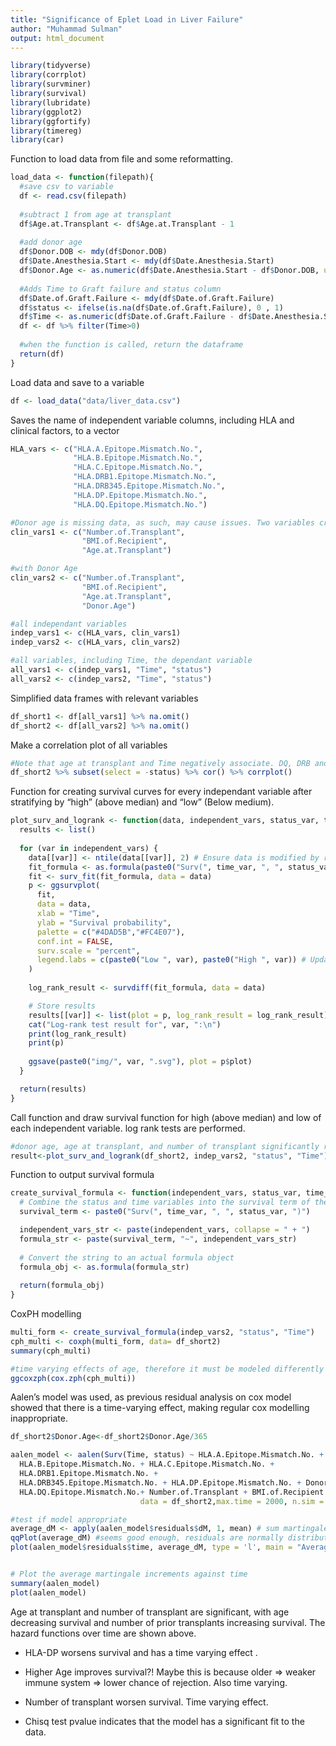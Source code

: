 ```yaml
---
title: "Significance of Eplet Load in Liver Failure"
author: "Muhammad Sulman"
output: html_document
---
```


```r
library(tidyverse)
library(corrplot)
library(survminer)
library(survival)
library(lubridate)
library(ggplot2)
library(ggfortify)
library(timereg)
library(car)
```

Function to load data from file and some reformatting.

```r
load_data <- function(filepath){
  #save csv to variable
  df <- read.csv(filepath)
  
  #subtract 1 from age at transplant
  df$Age.at.Transplant <- df$Age.at.Transplant - 1
  
  #add donor age
  df$Donor.DOB <- mdy(df$Donor.DOB)
  df$Date.Anesthesia.Start <- mdy(df$Date.Anesthesia.Start)
  df$Donor.Age <- as.numeric(df$Date.Anesthesia.Start - df$Donor.DOB, units="days")
  
  #Adds Time to Graft failure and status column
  df$Date.of.Graft.Failure <- mdy(df$Date.of.Graft.Failure)
  df$status <- ifelse(is.na(df$Date.of.Graft.Failure), 0 , 1)
  df$Time <- as.numeric(df$Date.of.Graft.Failure - df$Date.Anesthesia.Start, units="days")
  df <- df %>% filter(Time>0)
  
  #when the function is called, return the dataframe
  return(df)
}
```

Load data and save to a variable

```r
df <- load_data("data/liver_data.csv")
```

Saves the name of independent variable columns, including HLA and clinical factors, to a vector

```r
HLA_vars <- c("HLA.A.Epitope.Mismatch.No.",
              "HLA.B.Epitope.Mismatch.No.",
              "HLA.C.Epitope.Mismatch.No.",
              "HLA.DRB1.Epitope.Mismatch.No.",
              "HLA.DRB345.Epitope.Mismatch.No.",
              "HLA.DP.Epitope.Mismatch.No.",
              "HLA.DQ.Epitope.Mismatch.No.")

#Donor age is missing data, as such, may cause issues. Two variables created, one with and one without Donor age. 
clin_vars1 <- c("Number.of.Transplant",
                "BMI.of.Recipient",
                "Age.at.Transplant")

#with Donor Age
clin_vars2 <- c("Number.of.Transplant",
                "BMI.of.Recipient",
                "Age.at.Transplant", 
                "Donor.Age")

#all independant variables
indep_vars1 <- c(HLA_vars, clin_vars1)
indep_vars2 <- c(HLA_vars, clin_vars2)

#all variables, including Time, the dependant variable
all_vars1 <- c(indep_vars1, "Time", "status")
all_vars2 <- c(indep_vars2, "Time", "status")
```

Simplified data frames with relevant variables

```r
df_short1 <- df[all_vars1] %>% na.omit()
df_short2 <- df[all_vars2] %>% na.omit()
```

Make a correlation plot of all variables

```r
#Note that age at transplant and Time negatively associate. DQ, DRB and DP also associate (likely proximal DNA regions, therefore lack of rearrangement) 
df_short2 %>% subset(select = -status) %>% cor() %>% corrplot()
```

Function for creating survival curves for every independant variable after stratifying by "high" (above median) and "low" (Below medium).

```r
plot_surv_and_logrank <- function(data, independent_vars, status_var, time_var) {
  results <- list()
  
  for (var in independent_vars) {
    data[[var]] <- ntile(data[[var]], 2) # Ensure data is modified by reference
    fit_formula <- as.formula(paste0("Surv(", time_var, ", ", status_var, ") ~ ", var))
    fit <- surv_fit(fit_formula, data = data)
    p <- ggsurvplot(
      fit, 
      data = data, 
      xlab = "Time", 
      ylab = "Survival probability", 
      palette = c("#4DAD5B","#FC4E07"),
      conf.int = FALSE,
      surv.scale = "percent",
      legend.labs = c(paste0("Low ", var), paste0("High ", var)) # Update legend labels
    )
    
    log_rank_result <- survdiff(fit_formula, data = data)

    # Store results
    results[[var]] <- list(plot = p, log_rank_result = log_rank_result)
    cat("Log-rank test result for", var, ":\n")
    print(log_rank_result)
    print(p)
    
    ggsave(paste0("img/", var, ".svg"), plot = p$plot)
  }

  return(results)
}
```

Call function and draw survival function for high (above median) and low of each independent variable. log rank tests are performed.

```r
#donor age, age at transplant, and number of transplant significantly reducve survival. 
result<-plot_surv_and_logrank(df_short2, indep_vars2, "status", "Time")
```

Function to output survival formula

```r
create_survival_formula <- function(independent_vars, status_var, time_var) {
  # Combine the status and time variables into the survival term of the formula
  survival_term <- paste0("Surv(", time_var, ", ", status_var, ")")

  independent_vars_str <- paste(independent_vars, collapse = " + ")
  formula_str <- paste(survival_term, "~", independent_vars_str)
  
  # Convert the string to an actual formula object
  formula_obj <- as.formula(formula_str)
  
  return(formula_obj)
}
```

CoxPH modelling

```r
multi_form <- create_survival_formula(indep_vars2, "status", "Time")
cph_multi <- coxph(multi_form, data= df_short2)
summary(cph_multi)

#time varying effects of age, therefore it must be modeled differently
ggcoxzph(cox.zph(cph_multi))
```

Aalen's model was used, as previous residual analysis on cox model showed that there is a time-varying effect, making regular cox modelling inappropriate.


```r
df_short2$Donor.Age<-df_short2$Donor.Age/365

aalen_model <- aalen(Surv(Time, status) ~ HLA.A.Epitope.Mismatch.No. +
  HLA.B.Epitope.Mismatch.No. + HLA.C.Epitope.Mismatch.No. +
  HLA.DRB1.Epitope.Mismatch.No. +
  HLA.DRB345.Epitope.Mismatch.No. + HLA.DP.Epitope.Mismatch.No. + Donor.Age+
  HLA.DQ.Epitope.Mismatch.No.+ Number.of.Transplant + BMI.of.Recipient + Age.at.Transplant,
                             data = df_short2,max.time = 2000, n.sim = 5000, residuals = 1)

#test if model appropriate
average_dM <- apply(aalen_model$residuals$dM, 1, mean) # sum martingale increment
qqPlot(average_dM) #seems good enough, residuals are normally distributed
plot(aalen_model$residuals$time, average_dM, type = 'l', main = "Average Martingale Increments", xlab = "Time", ylab = "Average dM") #martingale residuals don't seem to have a relationship with time upon visual inspection


# Plot the average martingale increments against time
summary(aalen_model)
plot(aalen_model)
```


Age at transplant and number of transplant are significant, with age decreasing survival and number of prior transplants increasing survival. The hazard functions over time are shown above.

-   HLA-DP worsens survival and has a time varying effect .

-   Higher Age improves survival?! Maybe this is because older =\> weaker immune system =\> lower chance of rejection. Also time varying.

-   Number of transplant worsen survival. Time varying effect.

-   Chisq test pvalue indicates that the model has a significant fit to the data.
